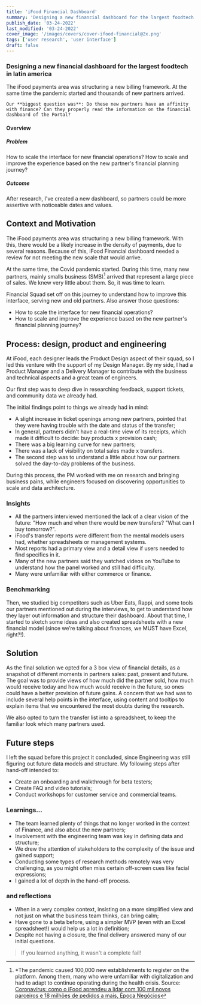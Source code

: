 ```yaml
---
title: 'iFood Financial Dashboard'
summary: 'Designing a new financial dashboard for the largest foodtech in latin america.'
publish_date: '03-24-2022'
last_modified: '03-24-2022'
cover_image: '/images/covers/cover-ifood-financial@2x.png'
tags: ['user research', 'user interface']
draft: false
---
```

<CaseCard role="Design Lead" timeline="3 months" tools="Spreadsheets, Miro, Hotjar, UserStory, Figma" platform="Website">
  <h3>Designing a new financial dashboard for the largest foodtech in latin america</h3>
    The iFood payments area was structuring a new billing framework. At the same time the pandemic started and thousands of new partners arrived. 

    Our **biggest question was**: Do these new partners have an affinity with finance? Can they properly read the information on the financial dashboard of the Portal?
</CaseCard>

<h4 className="mt-0 border-b border-yellow-800/30">Overview</h4>
<div className="grid grid-cols-1 md:grid-cols-2 gap-12 mb-4 text-base lg:text-lg">
  <div>
    <h5>Problem</h5>
    How to scale the interface for new financial operations? How to scale and improve the experience based on the new partner's financial planning journey?
  </div>
  <div>
    <h5>Outcome</h5>
    After research, I've created a new dashboard, so partners could be more assertive with noticeable dates and values.
  </div>
</div>

## Context and Motivation

The iFood payments area was structuring a new billing framework. With this, there would be a likely increase in the density of payments, due to several reasons. Because of this, iFood Financial dashboard needed a review for not meeting the new scale that would arrive.

At the same time, the Covid pandemic started. During this time, many new partners, mainly smalls business (SMB)[^1] arrived that represent a large piece of sales. We knew very little about them. So, it was time to learn.

<InternalImage
  src="/images/content/ifood-graph-growth@2x.png"
  alt="Partners and Sales growth in 2020"
  caption="Partners and Sales growth in 2020"
  width={1280}
  height={520}
/>

Financial Squad set off on this journey to understand how to improve this interface, serving new and old partners. Also answer those questions:
  - How to scale the interface for new financial operations?
  - How to scale and improve the experience based on the new partner's financial planning journey?

## Process: design, product and engineering

At iFood, each designer leads the Product Design aspect of their squad, so I led this venture with the support of my Design Manager. By my side, I had a Product Manager and a Delivery Manager to contribute with the business and technical aspects and a great team of engineers.

Our first step was to deep dive in researching feedback, support tickets, and community data we already had. 

The initial findings point to things we already had in mind:
  - A slight increase in ticket openings among new partners, pointed that they were having trouble with the date and status of the transfer;
  - In general, partners didn't have a real-time view of its receipts, which made it difficult to decide: buy products x provision cash;
  - There was a big learning curve for new partners;
  - There was a lack of visibility on total sales made x transfers.
  - The second step was to understand a little about how our partners solved the day-to-day problems of the business. 

During this process, the PM worked with me on research and bringing business pains, while engineers focused on discovering opportunities to scale and data architecture.

### Insights
  - All the partners interviewed mentioned the lack of a clear vision of the future: "How much and when there would be new transfers? "What can I buy tomorrow?".
  - iFood's transfer reports were different from the mental models users had, whether spreadsheets or management systems.
  - Most reports had a primary view and a detail view if users needed to find specifics in it.
  - Many of the new partners said they watched videos on YouTube to understand how the panel worked and still had difficulty.
  - Many were unfamiliar with either commerce or finance.

<FullImage
  src="/images/content/ifood-financial-insights@2x.png"
  alt="iFood Financial Dashboard - Insights"
  width={1250}
  height={495}
/>

### Benchmarking
Then, we studied big competitors such as Uber Eats, Rappi, and some tools our partners mentioned out during the interviews, to get to understand how they layer out information and structure their dashboard. About that time, I started to sketch some ideas and also created spreadsheets with a new financial model (since we’re talking about finances, we MUST have Excel, right?!).

<FullImage
  src="/images/content/ifood-financial-sketches@2x.png"
  alt="iFood Financial Dashboard - Sketches"
  caption="Sheets and Sketches"
  width={1200}
  height={670}
/>

## Solution

As the final solution we opted for a 3 box view of financial details, as a snapshot of different moments in partners sales: past, present and future. The goal was to provide views of how much did the partner sold, how much would receive today and how much would receive in the future, so ones could have a better provision of future gains. A concern that we had was to include several help points in the interface, using content and tooltips to explain items that we encountered the most doubts during the research.

We also opted to turn the transfer list into a spreadsheet, to keep the familiar look which many partners used.

<FullImage
  src="/images/content/ifood-financial-desktop@2x.png"
  alt="iFood Financial Dashboard - Desktop"
  caption="iFood Financial Dashboard - Desktop"
  width={1920}
  height={1164}
/>

<FullImage
  src="/images/content/ifood-financial-mobile@2x.png"
  alt="iFood Financial Dashboard - Mobile Responsive"
  caption="iFood Financial Dashboard - Mobile Responsive"
  width={1920}
  height={988}
/>

<FullImage
  src="/images/content/ifood-empty-states@2x.png"
  alt="Empty states for iFood Financial Dashboard"
  caption="Empty states for iFood Financial Dashboard"
  width={1920}
  height={1658}
/>

## Future steps
I left the squad before this project it concluded, since Engineering was still figuring out future data models and structure. My following steps after hand-off intended to:
  - Create an onboarding and walkthrough for beta testers;
  - Create FAQ and video tutorials;
  - Conduct workshops for customer service and commercial teams.

### Learnings...
  - The team learned plenty of things that no longer worked in the context of Finance, and also about the new partners;
  - Involvement with the engineering team was key in defining data and structure;
  - We drew the attention of stakeholders to the complexity of the issue and gained support;
  - Conducting some types of research methods remotely was very challenging, as you might often miss certain off-screen cues like facial expressions;
  - I gained a lot of depth in the hand-off process.

### and reflections
  - When in a very complex context, insisting on a more simplified view and not just on what the business team thinks, can bring calm;
  - Have gone to a beta before, using a simpler MVP (even with an Excel spreadsheet!) would help us a lot in definition;
  - Despite not having a closure, the final delivery answered many of our initial questions.

> If you learned anything, it wasn't a complete fail!

[^1]: *The pandemic caused 100,000 new establishments to register on the platform. Among them, many who were unfamiliar with digitalization and had to adapt to continue operating during the health crisis. Source: [Coronavírus: como o iFood aprendeu a lidar com 100 mil novos parceiros e 18 milhões de pedidos a mais, Época Negócios](https://epocanegocios.globo.com/Podcast/Negnews/noticia/2021/02/coronavirus-ifood.html)